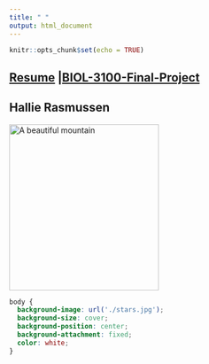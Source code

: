 ```yaml
---
title: " "
output: html_document
---
```


```r
knitr::opts_chunk$set(echo = TRUE)
```


## [Resume](./resume/Resume.pdf.pdf) |[BIOL-3100-Final-Project](./projects/Final.project.html) ##

## Hallie Rasmussen ##

<img src="./Hallie 2022 (97) (1).JPG" alt="A beautiful mountain" width="270" height="300"/>

```css
body {
  background-image: url('./stars.jpg');
  background-size: cover;
  background-position: center;
  background-attachment: fixed;
  color: white;
}
```
